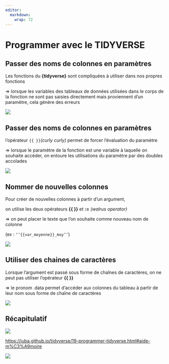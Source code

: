 ```yaml
---
editor: 
  markdown: 
    wrap: 72
---
```


# Programmer avec le TIDYVERSE {.backgroundTitre .unnumbered}

## Passer des noms de colonnes en paramètres {.backgroundTitre .unnumbered}

Les fonctions du **{tidyverse}** sont compliquées à utiliser dans nos
propres fonctions

⇒ lorsque les variables des tableaux de données utilisées dans le corps
de la fonction ne sont pas saisies directement mais proviennent d’un
paramètre, cela génère des erreurs

![](img/clipboard-programmer1.png){fig-align="center"}

## Passer des noms de colonnes en paramètres {.backgroundTitre .unnumbered}

l’opérateur `{{ }}`*(curly curly)* permet de forcer l’évaluation du
paramètre

⇒ lorsque le paramètre de la fonction est une variable à laquelle on
souhaite accéder, on entoure les utilisations du paramètre par des
doubles accolades

![](img/clipboard-programmer2.png)

## Nommer de nouvelles colonnes {.backgroundTitre .unnumbered}

Pour créer de nouvelles colonnes à partir d’un argument,

on utilise les deux opérateurs **{{ }}** et **:=** *(walrus operator)*

⇒ on peut placer le texte que l’on souhaite comme nouveau nom de colonne

(ex : `‘‘{{var_moyenne}}_moy’’`)

![](img/clipboard-programmer3.png)

## Utiliser des chaines de caractères {.backgroundTitre .unnumbered}

Lorsque l’argument est passé sous forme de chaînes de caractères, on ne
peut pas utiliser l’opérateur **{{ }}**

⇒ le pronom [.data]{.red} permet d’accéder aux colonnes du tableau à
partir de leur nom sous forme de chaîne de caractères

![](img/clipboard-programmer4.png)

## Récapitulatif {.backgroundTitre .unnumbered}

![](img/clipboard-programmer5.png){fig-align="center"}

<https://juba.github.io/tidyverse/19-programmer-tidyverse.html#aide-m%C3%A9moire>

![](img/clipboard-programmer6.png){fig-align="center"}
